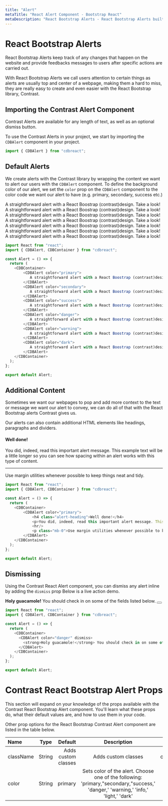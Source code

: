 ```yaml
---
title: "Alert"
metaTitle: "React Alert Component - Bootstrap React"
metaDescription: "React Bootstrap Alerts - React Bootstrap Alerts built with the latest Bootstrap 5 monitor the webpages and provide useful feedbacks. "
---
```



# React Bootstrap Alerts

React Bootstrap Alerts keep track of any changes that happen on the website and provide feedbacks messages to users after specific actions are carried out. 

With React Bootstrap Alerts we call users attention to certain things as alerts are usually top and center of a webpage, making them a hard to miss, they are really easy to create and even easier with the React Bootstrap library, Contrast.

## Importing the Contrast Alert Component

Contrast Alerts are available for any length of text, as well as an optional dismiss button. 

To use the Contrast Alerts in your project, we start by importing the `CDBAlert` component in your project.

```js
import { CDBAlert } from "cdbreact";

```

## Default Alerts

We create alerts with the Contrast library by wrapping the content we want to alert our users with the `CDBAlert` component. To define the background color of our alert, we set the `color` prop on the `CDBAlert` component to the color code we want our alert to have (e.g. primary, secondary, success etc.)



  <div
    class="alert alert-primary"
    style="width: 100%;"
    role="alert"
  >
    A straightforward alert with a React Boostrap (contrast)design. Take a look!
  </div>
  <div
    class="alert alert-secondary"
    style="width: 100%"
    role="alert"
  >
    A straightforward alert with a React Boostrap (contrast)design. Take a look!
  </div>
  <div
    class="alert alert-success"
    style="width: 100%"
    role="alert"
  >
   A straightforward alert with a React Boostrap (contrast)design. Take a look!
  </div>
  <div
    class="alert alert-danger"
    style="width: 100%"
    role="alert"
  >
     A straightforward alert with a React Boostrap (contrast)design. Take a look!
  </div>
  <div
    class="alert alert-warning"
    style="width: 100%"
    role="alert"
  >
     A straightforward alert with a React Boostrap (contrast)design. Take a look!
  </div>
  <div class="alert alert-info" style="width: 100%" role="alert">
     A straightforward alert with a React Boostrap (contrast)design. Take a look!
  </div>

  <div class="alert alert-dark" style="width: 100%" role="alert">
     A straightforward alert with a React Boostrap (contrast)design. Take a look!
  </div>

```js
import React from "react";
import { CDBAlert, CDBContainer } from "cdbreact";

const Alert = () => {
  return (
    <CDBContainer>
        <CDBAlert color="primary">
           A straightforward alert with a React Boostrap (contrast)design. Take a look!
        </CDBAlert>
        <CDBAlert color="secondary">
           A straightforward alert with a React Boostrap (contrast)design. Take a look!
        </CDBAlert>
        <CDBAlert color="success">
           A straightforward alert with a React Boostrap (contrast)design. Take a look!
        </CDBAlert>
        <CDBAlert color="danger">
           A straightforward alert with a React Boostrap (contrast)design. Take a look!
        </CDBAlert>
        <CDBAlert color="warning">
           A straightforward alert with a React Boostrap (contrast)design. Take a look!
        </CDBAlert>
        <CDBAlert color="dark">
           A straightforward alert with a React Boostrap (contrast)design. Take a look!
        </CDBAlert>
    </CDBContainer>
  );
};

export default Alert;
```

## Additional Content

Sometimes we want our webpages to pop and add more context to the text or message we want our alert to convey, we can do all of that with the React Bootstrap alerts Contrast gives us.

Our alerts can also contain additional HTML elements like headings, paragraphs and dividers.


  <div
    class="alert alert-primary"
    style="width: 100%;"
    role="alert"
  >
    <h4 class="alert-heading">Well done!</h4>
    <p>You did, indeed, read this important alert message. This example text will be a little longer so you can see how spacing within an alert works with this type of content.</p>
    <hr></hr>
    <p class="mb-0">Use margin utilities whenever possible to keep things neat and tidy.</p>
  </div>


```js
import React from "react";
import { CDBAlert, CDBContainer } from "cdbreact";

const Alert = () => {
  return (
    <CDBContainer>
        <CDBAlert color="primary">
            <h4 class="alert-heading">Well done!</h4>
            <p>You did, indeed, read this important alert message. This example text will be a little longer so you can see how spacing within an alert works with this type of content</p>
            <hr/>
            <p class="mb-0">Use margin utilities whenever possible to keep things neat and tidy</p>
        </CDBAlert>
    </CDBContainer>
  );
};

export default Alert;
```

## Dismissing

Using the Contrast React Alert component, you can dismiss any alert inline by adding the `dismiss` prop Below is a live action demo.

<div>
    <div
      class="alert alert-danger alert-dismissible fade show"
      role="alert"
    >
      <strong>Holy guacamole!</strong> You should check in on some of the fields listed below.
      <button
        type="button"
        class="btn-close"
        data-dismiss="alert"
        aria-label="Close"
      ></button>
    </div>
  </div>

```js
import React from "react";
import { CDBAlert, CDBContainer } from "cdbreact";

const Alert = () => {
  return (
    <CDBContainer>
      <CDBAlert color="danger" dismiss>
        <strong>Holy guacamole!</strong> You should check in on some of the fields listed below.
      </CDBAlert>
    </CDBContainer>
  );
};

export default Alert;
```
# Contrast React Bootstrap Alert Props

This section will expand on your knowledge of the props available with the Contrast React Bootstrap Alert component. You'll learn what these props do, what their default values are, and how to use them in your code.

Other prop options for the React Bootstrap Contrast Alert component are listed in the table below.


| Name            | Type        | Default      |   Description| Example      |
| :------------- | :----------: | -----------: | :----------: | -----------: |
|  className     | String       | Adds custom classes             |Adds custom classes	      |     <CDBAlert className="myClass" ... />  |
| color          | String       | primary      | Sets color of the alert. Choose one of the following: 'primary,"secondary,"success,' 'danger,' 'warning,' 'info,' 'light,' 'dark' | <CDBAlert color="primary" ... />  |

